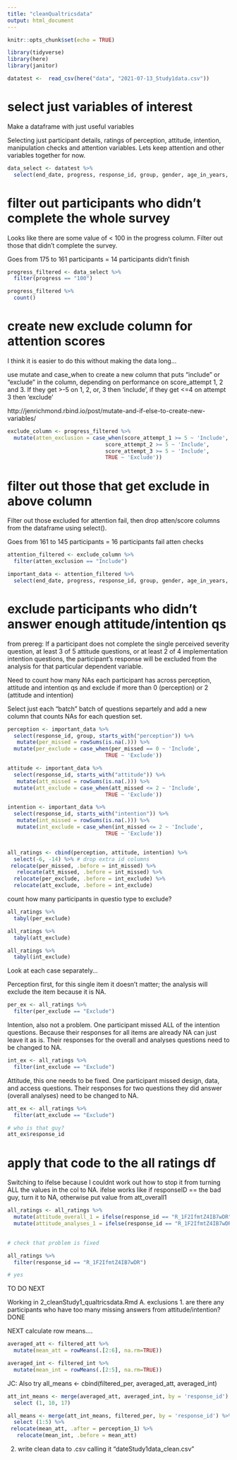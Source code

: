 ```yaml
---
title: "cleanQualtricsdata"
output: html_document
---
```


```r
knitr::opts_chunk$set(echo = TRUE)
```

```r
library(tidyverse)
library(here)
library(janitor)
```

```r
datatest <-  read_csv(here("data", "2021-07-13_Study1data.csv"))
```

# select just variables of interest

Make a dataframe with just useful variables

Selecting just participant details, ratings of perception, attitude, intention, manipulation checks and attention variables. Lets keep attention and other variables together for now.

```r

data_select <- datatest %>%
  select(end_date, progress, response_id, group, gender, age_in_years, faculty_of_study, research_experience, perception_1, starts_with("attitude"), starts_with("intention"), manipulation_check_gf_1, manipulation_check_lf_1, starts_with("attention_attempt"),  starts_with("score"))

```

# filter out participants who didn't complete the whole survey

Looks like there are some value of < 100 in the progress column. Filter out those that didn't complete the survey. 

Goes from 175 to 161 participants = 14 participants didn't finish

```r

progress_filtered <- data_select %>%
  filter(progress == "100")

progress_filtered %>% 
  count()

```

# create new exclude column for attention scores 

I think it is easier to do this without making the data long...

use mutate and case_when to create a new column that puts "include" or "exclude" in the column, depending on performance on score_attempt 1, 2 and 3. If they get >-5 on 1, 2, or, 3 then 'include', if they get <=4 on attempt 3 then 'exclude'

http://jenrichmond.rbind.io/post/mutate-and-if-else-to-create-new-variables/ 

```r

exclude_column <- progress_filtered %>%
  mutate(atten_exclusion = case_when(score_attempt_1 >= 5 ~ 'Include',
                               score_attempt_2 >= 5 ~ 'Include',
                               score_attempt_3 >= 5 ~ 'Include',
                               TRUE ~ 'Exclude'))

```

# filter out those that get exclude in above column 

Filter out those excluded for attention fail, then drop atten/score columns from the dataframe using select(). 

Goes from 161 to 145 participants = 16 participants fail atten checks

```r

attention_filtered <- exclude_column %>%
  filter(atten_exclusion == "Include")

important_data <- attention_filtered %>%
  select(end_date, progress, response_id, group, gender, age_in_years, faculty_of_study, research_experience, perception_1, starts_with("attitude"), starts_with("intention"), manipulation_check_gf_1, manipulation_check_lf_1, atten_exclusion)

```

#  exclude participants who didn't answer enough attitude/intention qs 

from prereg: If a participant does not complete the single perceived severity question, at least 3 of 5 attitude questions, or at least 2 of 4 implementation intention questions, the participant’s response will be excluded from the analysis for that particular dependent variable. 

Need to count how many NAs each participant has across perception, attitude and intention qs and exclude if more than 0 (perception) or 2 (attitude and intention)

Select just each "batch" batch of questions separtely and add a new column that counts NAs for each question set.

```r

perception <- important_data %>%
  select(response_id, group, starts_with("perception")) %>%
   mutate(per_missed = rowSums(is.na(.))) %>%
  mutate(per_exclude = case_when(per_missed == 0 ~ 'Include',
                               TRUE ~ 'Exclude'))

attitude <- important_data %>%
  select(response_id, starts_with("attitude")) %>%
   mutate(att_missed = rowSums(is.na(.))) %>%
  mutate(att_exclude = case_when(att_missed <= 2 ~ 'Include',
                               TRUE ~ 'Exclude'))

intention <- important_data %>%
  select(response_id, starts_with("intention")) %>%
   mutate(int_missed = rowSums(is.na(.))) %>%
   mutate(int_exclude = case_when(int_missed <= 2 ~ 'Include',
                               TRUE ~ 'Exclude'))


all_ratings <- cbind(perception, attitude, intention) %>%
  select(-6, -14) %>% # drop extra id columns
 relocate(per_missed, .before = int_missed) %>%
   relocate(att_missed, .before = int_missed) %>%
  relocate(per_exclude, .before = int_exclude) %>%
  relocate(att_exclude, .before = int_exclude) 

```

count how many participants in questio type to exclude?
```r

all_ratings %>%
  tabyl(per_exclude)

all_ratings %>%
  tabyl(att_exclude)

all_ratings %>%
  tabyl(int_exclude)

```

Look at each case separately...

Perception first, for this single item it doesn't matter; the analysis will exclude the item because it is NA. 
```r
per_ex <- all_ratings %>%
  filter(per_exclude == "Exclude")

```

Intention, also not a problem. One participant missed ALL of the intention questions. Because their responses for all items are already NA can just leave it as is.  Their responses for the overall and analyses questions need to be changed to NA. 

```r
int_ex <- all_ratings %>%
  filter(int_exclude == "Exclude")
```

Attitude, this one needs to be fixed. One participant missed design, data, and access questions. Their responses for two questions they did answer (overall analyses) need to be changed to NA. 
```r
att_ex <- all_ratings %>%
  filter(att_exclude == "Exclude")

# who is that guy?
att_ex$response_id

```


# apply that code to the all ratings df

Switching to ifelse because I couldnt work out how to stop it from turning ALL the values in the col to NA. ifelse works like if responseID == the bad guy, turn it to NA, otherwise put value from att_overall1
```r
all_ratings <- all_ratings %>%
  mutate(attitude_overall_1 = ifelse(response_id == "R_1F2IfmtZ4IB7wDR", NA, attitude_overall_1)) %>%
  mutate(attitude_analyses_1 = ifelse(response_id == "R_1F2IfmtZ4IB7wDR", NA, attitude_analyses_1)) 
  

# check that problem is fixed

all_ratings %>%
  filter(response_id == "R_1F2IfmtZ4IB7wDR")

# yes

```




TO DO NEXT

Working in 2_cleanStudy1_qualtricsdata.Rmd
A. exclusions
1.  are there any participants who have too many missing answers from attitude/intention?
DONE

NEXT calculate row means.... 




```r

averaged_att <- filtered_att %>%
  mutate(mean_att = rowMeans(.[2:6], na.rm=TRUE))

averaged_int <- filtered_int %>%
  mutate(mean_int = rowMeans(.[2:5], na.rm=TRUE))

```

JC: Also try all_means <- cbind(filtered_per, averaged_att, averaged_int)

```r

att_int_means <- merge(averaged_att, averaged_int, by = 'response_id') %>%
  select (1, 10, 17)

all_means <- merge(att_int_means, filtered_per, by = 'response_id') %>%
  select (1:5) %>%
 relocate(mean_att, .after = perception_1) %>%
   relocate(mean_int, .before = mean_att) 

```

2.  write clean data to .csv calling it "dateStudy1data_clean.csv"
